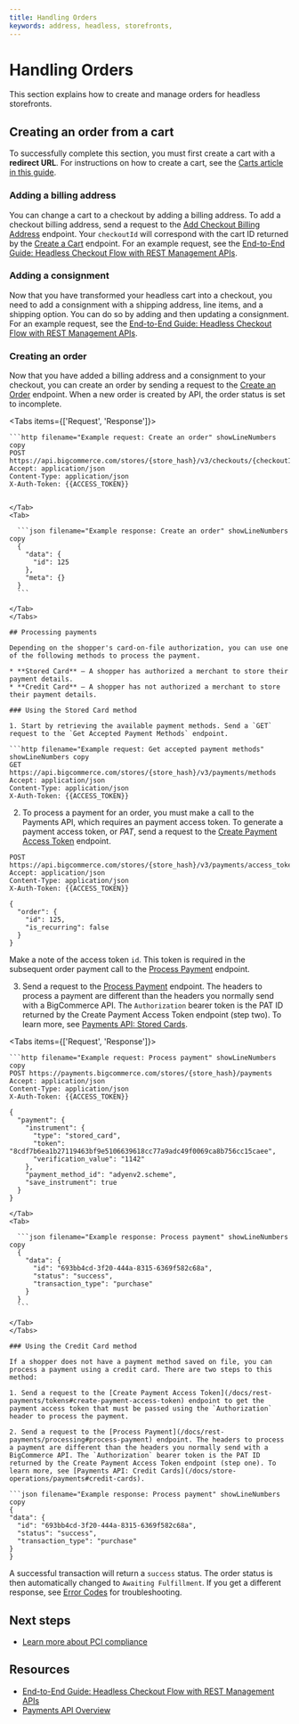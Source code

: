 ```yaml
---
title: Handling Orders
keywords: address, headless, storefronts, 
---
```


# Handling Orders

This section explains how to create and manage orders for headless storefronts.

## Creating an order from a cart

To successfully complete this section, you must first create a cart with a **redirect URL**. For instructions on how to create a cart, see the [Carts article in this guide](/docs/storefront/headless/cart-checkout/carts).

### Adding a billing address

You can change a cart to a checkout by adding a billing address. To add a checkout billing address, send a request to the [Add Checkout Billing Address](/docs/rest-management/checkouts/checkout-billing-address#add-checkout-billing-address) endpoint. Your `checkoutId` will correspond with the cart ID returned by the [Create a Cart](/docs/rest-management/carts/carts-single#create-a-cart) endpoint. For an example request, see the [End-to-End Guide: Headless Checkout Flow with REST Management APIs](/docs/storefront/headless/end-to-end-guide/rest).

### Adding a consignment

Now that you have transformed your headless cart into a checkout, you need to add a consignment with a shipping address, line items, and a shipping option. You can do so by adding and then updating a consignment. For an example request, see the [End-to-End Guide: Headless Checkout Flow with REST Management APIs](/docs/storefront/headless/end-to-end-guide/rest).

### Creating an order

Now that you have added a billing address and a consignment to your checkout, you can create an order by sending a request to the [Create an Order](/docs/rest-management/checkouts/checkout-orders#create-an-order) endpoint. When a new order is created by API, the order status is set to incomplete.

<Tabs items={['Request', 'Response']}>
  <Tab>

    ```http filename="Example request: Create an order" showLineNumbers copy
    POST https://api.bigcommerce.com/stores/{store_hash}/v3/checkouts/{checkoutId}/orders
    Accept: application/json
    Content-Type: application/json
    X-Auth-Token: {{ACCESS_TOKEN}}
  ```

  </Tab>
  <Tab>

    ```json filename="Example response: Create an order" showLineNumbers copy
    {
      "data": {
        "id": 125
      },
      "meta": {}
    }
    ```

  </Tab>
</Tabs>

## Processing payments

Depending on the shopper's card-on-file authorization, you can use one of the following methods to process the payment.

* **Stored Card** – A shopper has authorized a merchant to store their payment details.
* **Credit Card** – A shopper has not authorized a merchant to store their payment details.

### Using the Stored Card method

1. Start by retrieving the available payment methods. Send a `GET` request to the `Get Accepted Payment Methods` endpoint. 

```http filename="Example request: Get accepted payment methods" showLineNumbers copy
GET https://api.bigcommerce.com/stores/{store_hash}/v3/payments/methods
Accept: application/json
Content-Type: application/json
X-Auth-Token: {{ACCESS_TOKEN}}
```

2. To process a payment for an order, you must make a call to the Payments API, which requires an payment access token. To generate a payment access token, or _PAT_, send a request to the [Create Payment Access Token](/docs/rest-payments/tokens#create-payment-access-token) endpoint. 

```http filename="Example request: Create payment access token" showLineNumbers copy
POST https://api.bigcommerce.com/stores/{store_hash}/v3/payments/access_tokens
Accept: application/json
Content-Type: application/json
X-Auth-Token: {{ACCESS_TOKEN}}

{
  "order": {
    "id": 125,
    "is_recurring": false
  }
}
```

Make a note of the access token `id`. This token is required in the subsequent order payment call to the [Process Payment](/docs/rest-payments/processing#process-payment) endpoint.

3. Send a request to the [Process Payment](/docs/rest-payments/processing#process-payment) endpoint. The headers to process a payment are different than the headers you normally send with a BigCommerce API. The `Authorization` bearer token is the PAT ID returned by the Create Payment Access Token endpoint (step two). To learn more, see [Payments API: Stored Cards](/docs/store-operations/payments#stored-cards).

<Tabs items={['Request', 'Response']}>
  <Tab>

    ```http filename="Example request: Process payment" showLineNumbers copy
    POST https://payments.bigcommerce.com/stores/{store_hash}/payments
    Accept: application/json
    Content-Type: application/json
    X-Auth-Token: {{ACCESS_TOKEN}}

    {
      "payment": {
        "instrument": {
          "type": "stored_card",
          "token": "8cdf7b6ea1b27119463bf9e5106639618cc77a9adc49f0069ca8b756cc15caee",
          "verification_value": "1142"
        },
        "payment_method_id": "adyenv2.scheme",
        "save_instrument": true
      }
    }
  ```
  </Tab>
  <Tab>

    ```json filename="Example response: Process payment" showLineNumbers copy
    {
      "data": {
        "id": "693bb4cd-3f20-444a-8315-6369f582c68a",
        "status": "success",
        "transaction_type": "purchase"
      }
    }
    ```

  </Tab>
</Tabs>

### Using the Credit Card method

If a shopper does not have a payment method saved on file, you can process a payment using a credit card. There are two steps to this method:

1. Send a request to the [Create Payment Access Token](/docs/rest-payments/tokens#create-payment-access-token) endpoint to get the payment access token that must be passed using the `Authorization` header to process the payment.

2. Send a request to the [Process Payment](/docs/rest-payments/processing#process-payment) endpoint. The headers to process a payment are different than the headers you normally send with a BigCommerce API. The `Authorization` bearer token is the PAT ID returned by the Create Payment Access Token endpoint (step one). To learn more, see [Payments API: Credit Cards](/docs/store-operations/payments#credit-cards).

```json filename="Example response: Process payment" showLineNumbers copy
{
  "data": {
    "id": "693bb4cd-3f20-444a-8315-6369f582c68a",
    "status": "success",
    "transaction_type": "purchase"
  }
}
```

A successful transaction will return a `success` status. The order status is then automatically changed to `Awaiting Fulfillment`. If you get a different response, see [Error Codes](/docs/store-operations/payments#error-codes) for troubleshooting.

## Next steps

- [Learn more about PCI compliance](/docs/storefront/headless/pci-compliance)

## Resources

- [End-to-End Guide: Headless Checkout Flow with REST Management APIs](/docs/storefront/headless/end-to-end-guide/rest)
- [Payments API Overview](/docs/store-operations/payments)
